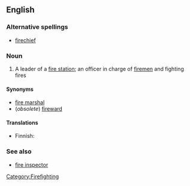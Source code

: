 ==English==

===Alternative spellings===
*[[firechief]]

===Noun===
{{en-noun}}
# A leader of a [[fire station]]; an officer in charge of [[fireman|firemen]] and fighting fires

====Synonyms====
*[[fire marshal]]
*(''obsolete'') [[fireward]]

====Translations====
{{top}}
* Finnish: {{t-|fi|palopäällikkö}}
{{mid}}
{{bottom}}

===See also===
*[[fire inspector]]

[[Category:Firefighting]]
